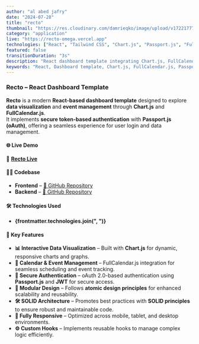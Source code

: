 ```yaml
---
author: "al abed jafry"
date: "2024-07-28"
title: "recto"
thumbnail: "https://res.cloudinary.com/damrieqko/image/upload/v1722177700/aajafry/recto.png"
category: "application"
live: "https://recto-omega.vercel.app"
technologies: ["React", "Tailwind CSS", "Chart.js", "Passport.js", "FullCalendar.js", "Node.js", "Express.js", "MongoDB", "JWT"]
featured: false
transitionDuration: "3s"
description: "React dashboard template integrating Chart.js, FullCalendar.js, and Passport.js for oAuth"
keywords: "React, Dashboard template, Chart.js, FullCalendar.js, Passport.js, Node.js, Express.js, MongoDB, JWT, oAuth, Data visualization, Authentication, SOLID principles, Atomic design"
---
```


### Recto – React Dashboard Template  
**Recto** is a modern **React-based dashboard template** designed to explore **data visualization** and **event management** through **Chart.js** and **FullCalendar.js**.   
It implements **secure token-based authentication** with **Passport.js (oAuth)**, offering a seamless experience for user login and data management.  


#### 🌐 Live Demo  
🔗 **[Recto Live](https://recto-omega.vercel.app)**  


#### 🧑‍💻 Codebase  
- **Frontend** – [🔗 GitHub Repository](https://github.com/aajafry/recto)  
- **Backend** – [🔗 GitHub Repository](https://github.com/aajafry/recto_api)  


#### 🛠️ Technologies Used  
- **{frontmatter.technologies.join(", ")}**  


#### 🎯 Key Features  
- **📊 Interactive Data Visualization** – Built with **Chart.js** for dynamic, responsive charts and graphs.  
- **📅 Calendar & Event Management** – FullCalendar.js integration for seamless scheduling and event tracking.  
- **🔐 Secure Authentication** – oAuth 2.0-based authentication using **Passport.js** and **JWT** for secure access.  
- **🧱 Modular Design** – Follows **atomic design principles** for enhanced scalability and reusability.  
- **🛠️ SOLID Architecture** – Promotes best practices with **SOLID principles** to ensure robust and maintainable code.  
- **📱 Fully Responsive** – Optimized across mobile, tablet, and desktop environments.  
- **⚙️ Custom Hooks** – Implements reusable hooks to manage complex logic efficiently.  
